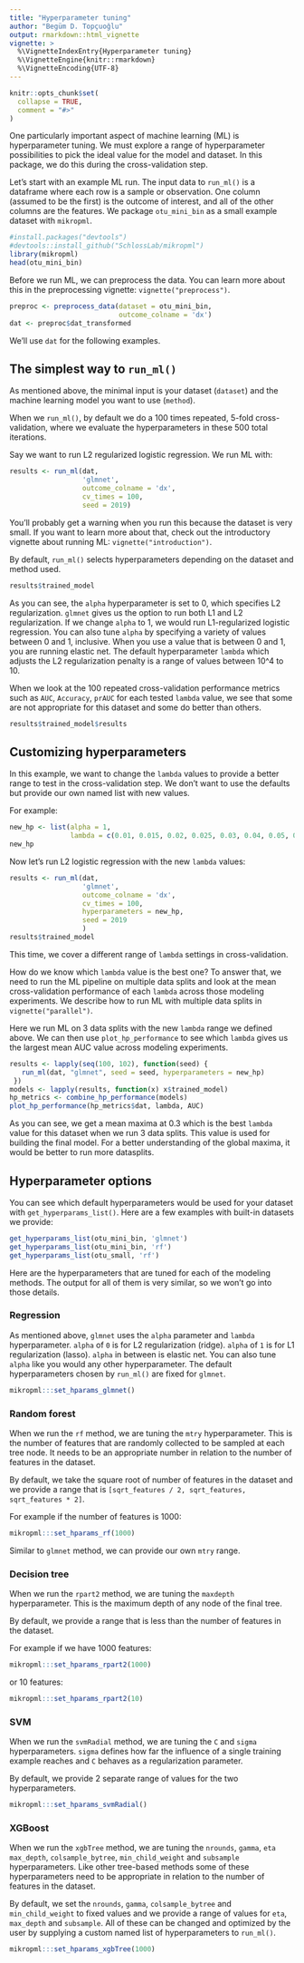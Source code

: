 ```yaml
---
title: "Hyperparameter tuning"
author: "Begüm D. Topçuoğlu"
output: rmarkdown::html_vignette
vignette: >
  %\VignetteIndexEntry{Hyperparameter tuning}
  %\VignetteEngine{knitr::rmarkdown}
  %\VignetteEncoding{UTF-8}
---
```


```r
knitr::opts_chunk$set(
  collapse = TRUE,
  comment = "#>"
)
```

One particularly important aspect of machine learning (ML) is hyperparameter tuning. 
We must explore a range of hyperparameter possibilities to pick the ideal value for the model and dataset. 
In this package, we do this during the cross-validation step.

Let's start with an example ML run. 
The input data to `run_ml()` is a dataframe where each row is a sample or observation.
One column (assumed to be the first) is the outcome of interest,
and all of the other columns are the features.
We package `otu_mini_bin` as a small example dataset with `mikropml`.

```r
#install.packages("devtools")
#devtools::install_github("SchlossLab/mikropml")
library(mikropml)
head(otu_mini_bin)
```

Before we run ML, we can preprocess the data. 
You can learn more about this in the preprocessing vignette: `vignette("preprocess")`.

```r
preproc <- preprocess_data(dataset = otu_mini_bin,
                           outcome_colname = 'dx')
dat <- preproc$dat_transformed
```

We'll use `dat` for the following examples.

## The simplest way to `run_ml()`

As mentioned above, the minimal input is your dataset (`dataset`) and the machine learning model you want to use (`method`).

When we `run_ml()`, by default we do a 100 times repeated, 5-fold cross-validation, 
where we evaluate the hyperparameters in these 500 total iterations.

Say we want to run L2 regularized logistic regression. We run ML with:

```r
results <- run_ml(dat,
                  'glmnet',
                  outcome_colname = 'dx',
                  cv_times = 100, 
                  seed = 2019)
```

You'll probably get a warning when you run this because the dataset is very small. If you want to learn more about that, check out the introductory vignette about running ML: `vignette("introduction")`.

By default, `run_ml()` selects hyperparameters depending on the dataset and method used.

```r
results$trained_model
```

As you can see, the `alpha` hyperparameter is set to 0, which specifies L2 regularization.
`glmnet` gives us the option to run both L1 and L2 regularization.
If we change `alpha` to 1, we would run L1-regularized logistic regression. 
You can also tune `alpha` by specifying a variety of values between 0 and 1, inclusive. 
When you use a value that is between 0 and 1, you are running elastic net.
The default hyperparameter `lambda` which adjusts the L2 regularization penalty is a range of values between 10^4 to 10. 

When we look at the 100 repeated cross-validation performance metrics such as 
`AUC`, `Accuracy`, `prAUC` for each tested `lambda` value, 
we see that some are not appropriate for this dataset and some do better than others. 

```r
results$trained_model$results
```

## Customizing hyperparameters

In this example, we want to change the `lambda` values to provide a better range to test in the cross-validation step. 
We don't want to use the defaults but provide our own named list with new values. 

For example:

```r
new_hp <- list(alpha = 1, 
               lambda = c(0.01, 0.015, 0.02, 0.025, 0.03, 0.04, 0.05, 0.06))
new_hp
```

Now let's run L2 logistic regression with the new `lambda` values:

```r
results <- run_ml(dat,
                  'glmnet',
                  outcome_colname = 'dx',
                  cv_times = 100,
                  hyperparameters = new_hp,
                  seed = 2019
                  )
results$trained_model
```

This time, we cover a different range of `lambda` settings in cross-validation. 

How do we know which `lambda` value is the best one? 
To answer that, we need to run the ML pipeline on multiple data splits 
and look at the mean cross-validation performance of each `lambda` across those modeling experiments. 
We describe how to run ML with multiple data splits in `vignette("parallel")`.

Here we run ML on 3 data splits with the new `lambda` range we defined above. 
We can then use `plot_hp_performance` to see which `lambda` gives us the largest mean AUC value across modeling experiments. 

```r
results <- lapply(seq(100, 102), function(seed) {
   run_ml(dat, "glmnet", seed = seed, hyperparameters = new_hp)
 })
models <- lapply(results, function(x) x$trained_model)
hp_metrics <- combine_hp_performance(models)
plot_hp_performance(hp_metrics$dat, lambda, AUC)
```

As you can see, we get a mean maxima at 0.3 which is the best `lambda` value for this dataset when we run 3 data splits. This value is used for building the final model. For a better understanding of the global maxima, it would be better to run more datasplits. 

## Hyperparameter options

You can see which default hyperparameters would be used for your dataset with `get_hyperparams_list()`. 
Here are a few examples with built-in datasets we provide:

```r
get_hyperparams_list(otu_mini_bin, 'glmnet')
get_hyperparams_list(otu_mini_bin, 'rf')
get_hyperparams_list(otu_small, 'rf')
```

Here are the hyperparameters that are tuned for each of the modeling methods.
The output for all of them is very similar, so we won't go into those details.

### Regression

As mentioned above, `glmnet` uses the `alpha` parameter and `lambda` hyperparameter.
`alpha` of `0` is for L2 regularization (ridge).
`alpha` of `1` is for L1 regularization (lasso).
`alpha` in between is elastic net. You can also tune `alpha` like you would any other hyperparameter. 
The default hyperparameters chosen by `run_ml()` are fixed for `glmnet`.

```r
mikropml:::set_hparams_glmnet()
```

### Random forest

When we run the `rf` method, we are tuning the `mtry` hyperparameter. 
This is the number of features that are randomly collected to be sampled at each tree node. 
It needs to be an appropriate number in relation to the number of features in the dataset.

By default, we take the square root of number of features in the dataset 
and we provide a range that is `[sqrt_features / 2, sqrt_features, sqrt_features * 2]`. 

For example if the number of features is 1000:

```r
mikropml:::set_hparams_rf(1000)
```

Similar to `glmnet` method, we can provide our own `mtry` range.

### Decision tree

When we run the `rpart2` method, we are tuning the `maxdepth` hyperparameter. 
This is the maximum depth of any node of the final tree.

By default, we provide a range that is less than the number of features in the dataset. 

For example if we have 1000 features:

```r
mikropml:::set_hparams_rpart2(1000)
```

or 10 features:

```r
mikropml:::set_hparams_rpart2(10)
```


### SVM

When we run the `svmRadial` method, we are tuning the `C` and `sigma` hyperparameters. 
`sigma` defines how far the influence of a single training example reaches and `C` behaves as a regularization parameter.

By default, we provide 2 separate range of values for the two hyperparameters. 

```r
mikropml:::set_hparams_svmRadial()
```

### XGBoost

When we run the `xgbTree` method, we are tuning the 
`nrounds`, `gamma`, `eta` `max_depth`, `colsample_bytree`, `min_child_weight` and `subsample` hyperparameters. 
Like other tree-based methods some of these hyperparameters need to be appropriate in relation to the number of features in the dataset.

By default, we set the `nrounds`, `gamma`, `colsample_bytree` and `min_child_weight` 
to fixed values and we provide a range of values for `eta`, `max_depth` and `subsample`. 
All of these can be changed and optimized by the user by supplying a custom
named list of hyperparameters to `run_ml()`.

```r
mikropml:::set_hparams_xgbTree(1000)
```
